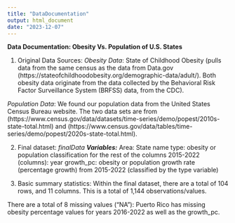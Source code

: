 ```yaml
---
title: "DataDocumentation"
output: html_document
date: "2023-12-07"
---
```


**Data Documentation: Obesity Vs. Population of U.S. States**

1. Original Data Sources:
_Obesity Data_: State of Childhood Obesity (pulls data from the same census as the data from Data.gov (https://stateofchildhoodobesity.org/demographic-data/adult/). Both obesity data originate from the data collected by the Behavioral Risk Factor Surveillance System (BRFSS) data, from the CDC).

_Population Data_: We found our population data from the United States Census Bureau website. The two data sets are from  (https://www.census.gov/data/datasets/time-series/demo/popest/2010s-state-total.html) and (https://www.census.gov/data/tables/time-series/demo/popest/2020s-state-total.html).

2. Final dataset: _finalData_
_**Variables:**_
Area: State name
type: obesity or population classification for the rest of the columns
2015-2022 (columns): year
growth_pc: obesity or population growth rate (percentage growth) from 2015-2022 (classified by the type variable)

3. Basic summary statistics: 
Within the final dataset, there are a total of 104 rows, and 11 columns. This is a total of 1,144 observations/values.

There are a total of 8 missing values ("NA"): Puerto Rico has missing obesity percentage values for years 2016-2022 as well as the growth_pc. 
